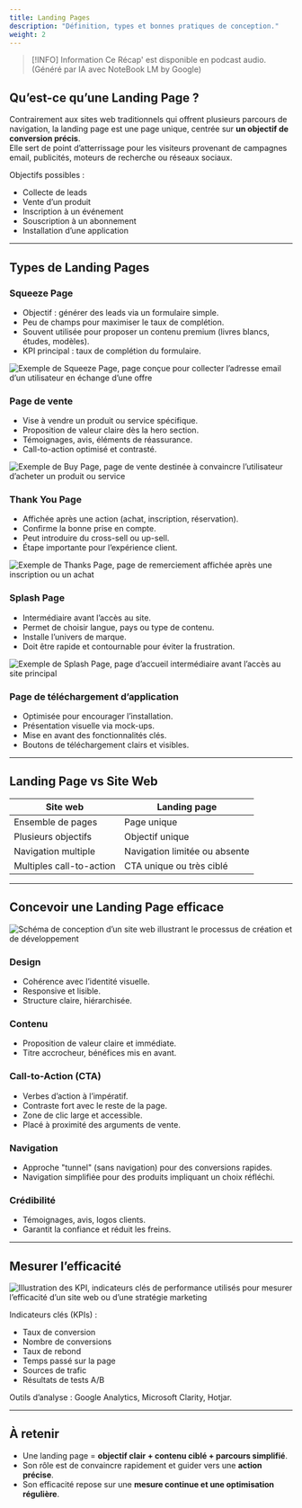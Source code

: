 ```yaml
---
title: Landing Pages
description: "Définition, types et bonnes pratiques de conception."
weight: 2
---
```



> [!INFO] Information
> Ce Récap' est disponible en podcast audio. (Généré par IA avec NoteBook LM by Google)

<SrtPlayer
  client:only="react"
  audioSrc="/podcasts/marketing/landing-page.m4a"
  srtUrl="/podcasts/marketing/landing-page.srt"
/>

## Qu’est-ce qu’une Landing Page ?

Contrairement aux sites web traditionnels qui offrent plusieurs parcours de navigation, la landing page est une page unique, centrée sur **un objectif de conversion précis**.  
Elle sert de point d’atterrissage pour les visiteurs provenant de campagnes email, publicités, moteurs de recherche ou réseaux sociaux.

Objectifs possibles :

- Collecte de leads
- Vente d’un produit
- Inscription à un événement
- Souscription à un abonnement
- Installation d’une application

---

## Types de Landing Pages

### Squeeze Page

- Objectif : générer des leads via un formulaire simple.
- Peu de champs pour maximiser le taux de complétion.
- Souvent utilisée pour proposer un contenu premium (livres blancs, études, modèles).
- KPI principal : taux de complétion du formulaire.

![Exemple de Squeeze Page, page conçue pour collecter l’adresse email d’un utilisateur en échange d’une offre](/assets/webp/marketing/squeeze-page.webp)

### Page de vente

- Vise à vendre un produit ou service spécifique.
- Proposition de valeur claire dès la hero section.
- Témoignages, avis, éléments de réassurance.
- Call-to-action optimisé et contrasté.

![Exemple de Buy Page, page de vente destinée à convaincre l’utilisateur d’acheter un produit ou service](/assets/webp/marketing/buy-page.webp)

### Thank You Page

- Affichée après une action (achat, inscription, réservation).
- Confirme la bonne prise en compte.
- Peut introduire du cross-sell ou up-sell.
- Étape importante pour l’expérience client.

![Exemple de Thanks Page, page de remerciement affichée après une inscription ou un achat](/assets/webp/marketing/thanks-page.webp)

### Splash Page

- Intermédiaire avant l’accès au site.
- Permet de choisir langue, pays ou type de contenu.
- Installe l’univers de marque.
- Doit être rapide et contournable pour éviter la frustration.

![Exemple de Splash Page, page d’accueil intermédiaire avant l’accès au site principal](/assets/webp/marketing/splash-page.webp)

### Page de téléchargement d’application

- Optimisée pour encourager l’installation.
- Présentation visuelle via mock-ups.
- Mise en avant des fonctionnalités clés.
- Boutons de téléchargement clairs et visibles.

---

## Landing Page vs Site Web

| Site web                 | Landing page                  |
| ------------------------ | ----------------------------- |
| Ensemble de pages        | Page unique                   |
| Plusieurs objectifs      | Objectif unique               |
| Navigation multiple      | Navigation limitée ou absente |
| Multiples call-to-action | CTA unique ou très ciblé      |

---

## Concevoir une Landing Page efficace

![Schéma de conception d’un site web illustrant le processus de création et de développement](/assets/webp/marketing/conception.webp)

### Design

- Cohérence avec l’identité visuelle.
- Responsive et lisible.
- Structure claire, hiérarchisée.

### Contenu

- Proposition de valeur claire et immédiate.
- Titre accrocheur, bénéfices mis en avant.

### Call-to-Action (CTA)

- Verbes d’action à l’impératif.
- Contraste fort avec le reste de la page.
- Zone de clic large et accessible.
- Placé à proximité des arguments de vente.

### Navigation

- Approche "tunnel" (sans navigation) pour des conversions rapides.
- Navigation simplifiée pour des produits impliquant un choix réfléchi.

### Crédibilité

- Témoignages, avis, logos clients.
- Garantit la confiance et réduit les freins.

---

## Mesurer l’efficacité

![Illustration des KPI, indicateurs clés de performance utilisés pour mesurer l’efficacité d’un site web ou d’une stratégie marketing](/assets/webp/marketing/kpi.webp)

Indicateurs clés (KPIs) :

- Taux de conversion
- Nombre de conversions
- Taux de rebond
- Temps passé sur la page
- Sources de trafic
- Résultats de tests A/B

Outils d’analyse : Google Analytics, Microsoft Clarity, Hotjar.

---

## À retenir

- Une landing page = **objectif clair + contenu ciblé + parcours simplifié**.
- Son rôle est de convaincre rapidement et guider vers une **action précise**.
- Son efficacité repose sur une **mesure continue et une optimisation régulière**.

